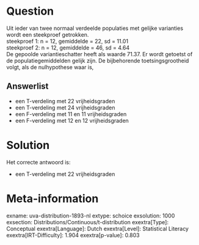 Question
========

Uit ieder van twee normaal verdeelde populaties met gelijke varianties
wordt een steekproef getrokken.\
steekproef 1: n = 12, gemiddelde = 22, sd = 11.01\
steekproef 2: n = 12, gemiddelde = 46, sd = 4.64\
De gepoolde variantieschatter heeft als waarde 71.37. Er wordt getoetst
of de populatiegemiddelden gelijk zijn. De bijbehorende
toetsingsgrootheid volgt, als de nulhypothese waar is,

Answerlist
----------

* een T-verdeling met 22 vrijheidsgraden
* een T-verdeling met 24 vrijheidsgraden
* een F-verdeling met 11 en 11 vrijheidsgraden
* een F-verdeling met 12 en 12 vrijheidsgraden

Solution
========

Het correcte antwoord is: 

* een T-verdeling met 22 vrijheidsgraden

Meta-information
================
exname: uva-distribution-1893-nl
extype: schoice
exsolution: 1000
exsection: Distributions/Continuous/t-distribution
exextra[Type]: Conceptual
exextra[Language]: Dutch
exextra[Level]: Statistical Literacy
exextra[IRT-Difficulty]: 1.904
exextra[p-value]: 0.803
